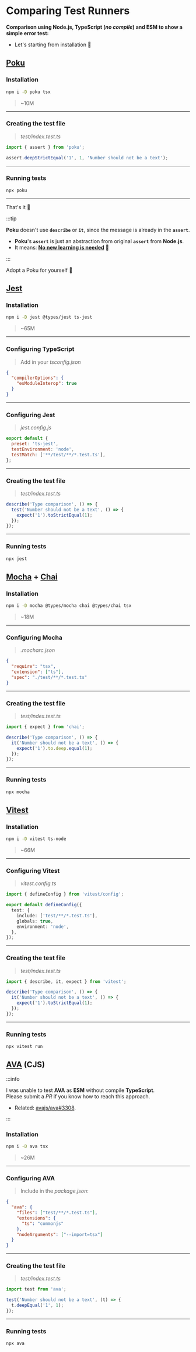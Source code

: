 
# Comparing Test Runners

**Comparison using **Node.js**, **TypeScript** (_no compile_) and **ESM** to show a simple error test:**

- Let's starting from installation 🔬

<Tabs>
  <TabItem default value='Poku'>

## [Poku](https://github.com/wellwelwel/poku)

### Installation

```bash
npm i -D poku tsx
```

> ~10M

<hr />

### Creating the test file

> _test/index.test.ts_

```ts
import { assert } from 'poku';

assert.deepStrictEqual('1', 1, 'Number should not be a text');
```

<hr />

### Running tests

```bash
npx poku
```

<hr />

That's it 🎉

:::tip

**Poku** doesn't use **`describe`** or **`it`**, since the message is already in the **`assert`**.

- **Poku**'s **`assert`** is just an abstraction from original **`assert`** from **Node.js**. <br />
- It means: <ins>**No new learning is needed**</ins> 🎉

:::

Adopt a Poku for yourself 🩵

  </TabItem>
  <TabItem value='Jest'>

## [Jest](https://github.com/jestjs/jest)

### Installation

```bash
npm i -D jest @types/jest ts-jest
```

> ~65M

<hr />

### Configuring TypeScript

> Add in your _tsconfig.json_

```json
{
  "compilerOptions": {
    "esModuleInterop": true
  }
}
```

<hr />

### Configuring Jest

> _jest.config.js_

```js
export default {
  preset: 'ts-jest',
  testEnvironment: 'node',
  testMatch: ['**/test/**/*.test.ts'],
};
```

<hr />

### Creating the test file

> _test/index.test.ts_

```ts
describe('Type comparison', () => {
  test('Number should not be a text', () => {
    expect('1').toStrictEqual(1);
  });
});
```

<hr />

### Running tests

```bash
npx jest
```

  </TabItem>
  <TabItem value='Mocha + Chai'>

## [Mocha](https://github.com/mochajs/mocha) + [Chai](https://github.com/chaijs/chai)

### Installation

```bash
npm i -D mocha @types/mocha chai @types/chai tsx
```

> ~18M

<hr />

### Configuring Mocha

> _.mocharc.json_

```json
{
  "require": "tsx",
  "extension": ["ts"],
  "spec": "./test/**/*.test.ts"
}
```

<hr />

### Creating the test file

> _test/index.test.ts_

```ts
import { expect } from 'chai';

describe('Type comparison', () => {
  it('Number should not be a text', () => {
    expect('1').to.deep.equal(1);
  });
});
```

<hr />

### Running tests

```bash
npx mocha
```

  </TabItem>
  <TabItem value='Vitest'>

## [Vitest](https://github.com/vitest-dev/vitest)

### Installation

```bash
npm i -D vitest ts-node
```

> ~66M

<hr />

### Configuring Vitest

> _vitest.config.ts_

```ts
import { defineConfig } from 'vitest/config';

export default defineConfig({
  test: {
    include: ['test/**/*.test.ts'],
    globals: true,
    environment: 'node',
  },
});
```

<hr />

### Creating the test file

> _test/index.test.ts_

```ts
import { describe, it, expect } from 'vitest';

describe('Type comparison', () => {
  it('Number should not be a text', () => {
    expect('1').toStrictEqual(1);
  });
});
```

<hr />

### Running tests

```bash
npx vitest run
```

  </TabItem>
  <TabItem value='AVA'>

## [AVA](https://github.com/avajs/ava) (CJS)

:::info

I was unable to test **AVA** as **ESM** without compile **TypeScript**. <br />
Please submit a _PR_ if you know how to reach this approach.

- Related: [avajs/ava#3308](https://github.com/avajs/ava/discussions/3308).

:::

### Installation

```bash
npm i -D ava tsx
```

> ~26M

<hr />

### Configuring AVA

> Include in the _package.json_:

```json
{
  "ava": {
    "files": ["test/**/*.test.ts"],
    "extensions": {
      "ts": "commonjs"
    },
    "nodeArguments": ["--import=tsx"]
  }
}
```

<hr />

### Creating the test file

> _test/index.test.ts_

```ts
import test from 'ava';

test('Number should not be a text', (t) => {
  t.deepEqual('1', 1);
});
```

<hr />

### Running tests

```bash
npx ava
```

  </TabItem>
</Tabs>

